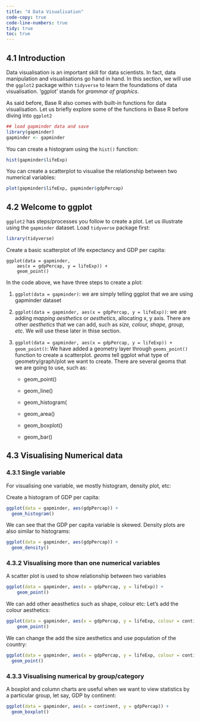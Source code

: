 ```yaml
---
title: "4 Data Visualisation"
code-copy: true
code-line-numbers: true
tidy: true
toc: true
---
```


## 4.1 Introduction

Data visualisation is an important skill for data scientists. In fact, data manipulation and visualisations go hand in hand. In this section, we will use the `ggplot2` package within `tidyverse` to learn the foundations of data visualisation. 'ggplot' stands for *grammar of graphics*. 

As said before, Base R also comes with built-in functions for data visualisation. Let us briefly explore some of the functions in Base R before diving into `ggplot2`


```r

## load gapminder data and save 
library(gapminder)
gapminder <- gapminder
```

You can create a histogram using the `hist()` function:

```r
hist(gapminder$lifeExp)
```

You can create a scatterplot to visualise the relationship between two numerical variables:

```r
plot(gapminder$lifeExp, gapminder$gdpPercap)
```

## 4.2 Welcome to ggplot

`ggplot2` has steps/processes you follow to create a plot. Let us illustrate using the `gapminder` dataset. Load `tidyverse` package first:

```r
library(tidyverse)
```

Create a basic scatterplot of life expectancy and GDP per capita:

```ggplot-intro-scatter
ggplot(data = gapminder,
    aes(x = gdpPercap, y = lifeExp)) + 
    geom_point()
```

In the code above, we have three steps to create a plot:

1. `ggplot(data = gapminder)`: we are simply telling ggplot that we are using gapminder dataset

2. `ggplot(data = gapminder, aes(x = gdpPercap, y = lifeExp))`: we are adding *mapping aesthetics* or *aesthetics*, allocating x, y axis. There are other *aesthetics* that we can add, such as *size, colour, shape, group, etc*. We will use these later in thise section.

3. `ggplot(data = gapminder, aes(x = gdpPercap, y = lifeExp)) + geom_point()`: We have added a geometry layer through `geoms_point()` function to create a scatterplot. *geoms* tell ggplot what type of geometry/graph/plot we want to create. There are several geoms that we are going to use, such as:

    - geom_point()
    
    - geom_line()
    
    - geom_histogram(
    
    - geom_area()
    
    - geom_boxplot()
    
    - geom_bar()
    

## 4.3 Visualising Numerical data

### 4.3.1 Single variable

For visualising one variable, we mostly histogram, density plot, etc:

Create a histogram of GDP per capita:

```r

ggplot(data = gapminder, aes(gdpPercap)) +
  geom_histogram()
```

We can see that the GDP per capita variable is skewed. Density plots are also similar to histograms:

```r
ggplot(data = gapminder, aes(gdpPercap)) +
  geom_density()
```

### 4.3.2 Visualising more than one numerical variables

A scatter plot is used to show relationship between two variables

```r
ggplot(data = gapminder, aes(x = gdpPercap, y = lifeExp)) + 
    geom_point()
```

We can add other aeasthetics such as shape, colour etc: Let's add the colour aesthetics:

```r
ggplot(data = gapminder, aes(x = gdpPercap, y = lifeExp, colour = continent)) + 
    geom_point()
```

We can change the add the size aesthetics and use population of the country:

```r
ggplot(data = gapminder, aes(x = gdpPercap, y = lifeExp, colour = continent, size = pop)) + 
  geom_point()
```

### 4.3.3 Visualising numerical by group/category

A boxplot and column charts are useful when we want to view statistics by a particular group, let say, GDP by continent:

```r
ggplot(data = gapminder, aes(x = continent, y = gdpPercap)) +
  geom_boxplot()
```

